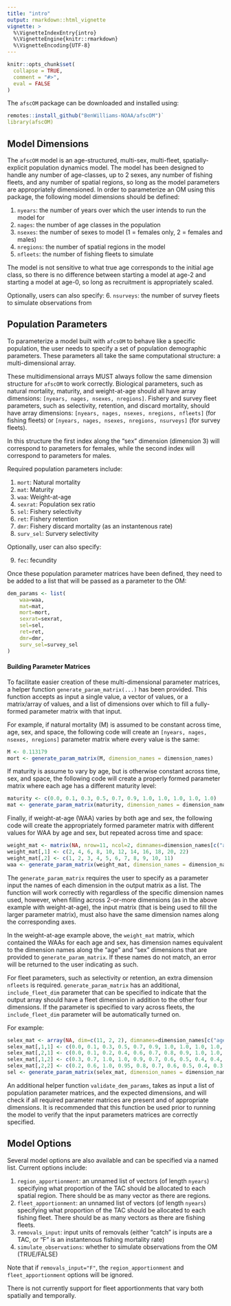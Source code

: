 ```yaml
---
title: "intro"
output: rmarkdown::html_vignette
vignette: >
  %\VignetteIndexEntry{intro}
  %\VignetteEngine{knitr::rmarkdown}
  %\VignetteEncoding{UTF-8}
---
```


```r
knitr::opts_chunk$set(
  collapse = TRUE,
  comment = "#>",
  eval = FALSE
)
```

The `afscOM` package can be downloaded and installed using: 

```r
remotes::install_github("BenWilliams-NOAA/afscOM")`
library(afscOM)
```

## Model Dimensions
The `afscOM` model is an age-structured, multi-sex, multi-fleet, spatially-explicit population dynamics model. The model has been designed to handle any number of age-classes, up to 2 sexes, any number of fishing fleets, and any number of spatial regions, so long as the model parameters are appropriately dimensioned. In order to parameterize an OM using this package, the following model dimensions should be defined:

1. `nyears`: the number of years over which the user intends to run the model for
2. `nages`: the number of age classes in the population
3. `nsexes`: the number of sexes to model (1 = females only, 2 = females and males)
4. `nregions`: the number of spatial regions in the model
5. `nfleets`: the number of fishing fleets to simulate

The model is not sensitive to what true age corresponds to the initial age class, so there is no difference between starting a model at age-2 and starting a model at age-0, so long as recruitment is appropriately scaled.

Optionally, users can also specify:
6. `nsurveys`: the number of survey fleets to simulate observations from

## Population Parameters
To parameterize a model built with `afcsOM` to behave like a specific population, the user needs to specify a set of population demographic parameters. These parameters all take the same computational structure: a multi-dimensional array.

These multidimensional arrays MUST always follow the same dimension structure for `afscOM` to work correctly. Biological parameters, such as natural mortality, maturity, and weight-at-age should all have array dimensions: `[nyears, nages, nsexes, nregions]`. Fishery and survey fleet parameters, such as selectivity, retention, and discard mortality, should have array dimensions: `[nyears, nages, nsexes, nregions, nfleets]` (for fishing fleets) or `[nyears, nages, nsexes, nregions, nsurveys]` (for survey fleets).

In this structure the first index along the "sex" dimension (dimension 3) will correspond to parameters for females, while the second index will correspond to parameters for males.

Required population parameters include:

1. `mort`: Natural mortality
2. `mat`: Maturity
3. `waa`: Weight-at-age
4. `sexrat`: Population sex ratio
5. `sel`: Fishery selectivity
6. `ret`: Fishery retention
7. `dmr`: Fishery discard mortality (as an instantenous rate)
8. `surv_sel`: Survery selectivity

Optionally, user can also specify:

9. `fec`: fecundity

Once these population parameter matrices have been defined, they need to be added to a list that will be passed as a parameter to the OM:

```r
dem_params <- list(
    waa=waa,
    mat=mat,
    mort=mort,
    sexrat=sexrat,
    sel=sel,
    ret=ret,
    dmr=dmr,
    surv_sel=survey_sel
)
```

#### Building Parameter Matrices
To facilitate easier creation of these multi-dimensional parameter matrices, a helper function `generate_param_matrix(...)` has been provided. This function accepts as input a single value, a vector of values, or a matrix/array of values, and a list of dimensions over which to fill a fully-formed parameter matrix with that input.

For example, if natural mortality (M) is assumed to be constant across time, age, sex, and space, the following code will create an `[nyears, nages, nsexes, nregions]` parameter matrix where every value is the same:

```r
M <- 0.113179
mort <- generate_param_matrix(M, dimension_names = dimension_names)
```

If maturity is assume to vary by age, but is otherwise constant across time, sex, and space, the following code will create a properly formed parameter matrix where each age has a different maturity level:

```r
maturity <- c(0.0, 0.1, 0.3, 0.5, 0.7, 0.9, 1.0, 1.0, 1.0, 1.0, 1.0)
mat <- generate_param_matrix(maturity, dimension_names = dimension_names, by="age")
```

Finally, if weight-at-age (WAA) varies by both age and sex, the following code will create the appropriately formed parameter matrix with different values for WAA by age and sex, but repeated across time and space:

```r
weight_mat <- matrix(NA, nrow=11, ncol=2, dimnames=dimension_names[c("age", "sex")])
weight_mat[,1] <- c(2, 4, 6, 8, 10, 12, 14, 16, 18, 20, 22)
weight_mat[,2] <- c(1, 2, 3, 4, 5, 6, 7, 8, 9, 10, 11)
waa <- generate_param_matrix(weight_mat, dimension_names = dimension_names, by=c("age", "sex"))
```

The `generate_param_matrix` requires the user to specify as a parameter input the names of each dimension in the output matrix as a list. The function will work correctly with regardless of the specific dimension names used, however, when filling across 2-or-more dimensions (as in the above example with weight-at-age), the input matrix (that is being used to fill the larger parameter matrix), must also have the same dimension names along the corresponding axes. 

In the weight-at-age example above, the `weight_mat` matrix, which contained the WAAs for each age and sex, has dimension names equivalent to the dimension names along the "age" and "sex" dimensions that are provided to `generate_param_matrix`. If these names do not match, an error will be returned to the user indicating as such.

For fleet parameters, such as selectivity or retention, an extra dimension `nfleets` is required. `generate_param_matrix` has an additional, `include_fleet_dim` parameter that can be specified to indicate that the output array should have a fleet dimension in addition to the other four dimensions. If the parameter is specified to vary across fleets, the `include_fleet_dim` parameter will be automatically turned on. 

For example:

```r
selex_mat <- array(NA, dim=c(11, 2, 2), dimnames=dimension_names[c("age", "sex", "fleet")])
selex_mat[,1,1] <- c(0.0, 0.1, 0.3, 0.5, 0.7, 0.9, 1.0, 1.0, 1.0, 1.0, 1.0)
selex_mat[,2,1] <- c(0.0, 0.1, 0.2, 0.4, 0.6, 0.7, 0.8, 0.9, 1.0, 1.0, 1.0)
selex_mat[,1,2] <- c(0.3, 0.7, 1.0, 1.0, 0.9, 0.7, 0.6, 0.5, 0.4, 0.4, 0.4)
selex_mat[,2,2] <- c(0.2, 0.6, 1.0, 0.95, 0.8, 0.7, 0.6, 0.5, 0.4, 0.3, 0.3)
sel <- generate_param_matrix(selex_mat, dimension_names = dimension_names, by=c("age", "sex", "fleet"))
```

An additional helper function `validate_dem_params`, takes as input a list of population parameter matrices, and the expected dimensions, and will check if all required parameter matrices are present and of appropriate dimensions. It is recommended that this function be used prior to running the model to verify that the input parameters matrices are correctly specified.

## Model Options
Several model options are also available and can be specified via a named list. Current options include:

1. `region_apportionment`: an unnamed list of vectors (of length `nyears`) specifying what proportion of the TAC should be allocated to each spatial region. There should be as many vector as there are regions.
2. `fleet_apportionment`: an unnamed list of vectors (of length `nyears`) specifying what proportion of the TAC should be allocated to each fishing fleet. There should be as many vectors as there are fishing fleets. 
3. `removals_input`: input units of removals (either "catch" is inputs are a TAC, or "F" is an instantenous fishing mortality rate)
4. `simulate_observations`: whether to simulate observations from the OM (TRUE/FALSE)

Note that if `removals_input="F"`, the `region_apportionment` and `fleet_apportionment` options will be ignored. 

There is not currently support for fleet apportionments that vary both spatially and temporally. 

